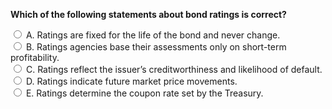 ::: {.question-block}

<form onsubmit="event.preventDefault(); checkAnswer('module6_mcq_q11')" data-correct-answer="C">
<strong style="display: block;">Which of the following statements about bond ratings is correct?</strong>

<label><input type="radio" name="module6_mcq_q11" value="A"> A. Ratings are fixed for the life of the bond and never change.</label><br>
<label><input type="radio" name="module6_mcq_q11" value="B"> B. Ratings agencies base their assessments only on short-term profitability.</label><br>
<label><input type="radio" name="module6_mcq_q11" value="C"> C. Ratings reflect the issuer’s creditworthiness and likelihood of default.</label><br>
<label><input type="radio" name="module6_mcq_q11" value="D"> D. Ratings indicate future market price movements.</label><br>
<label><input type="radio" name="module6_mcq_q11" value="E"> E. Ratings determine the coupon rate set by the Treasury.</label><br>
</form>

<div id="feedback-module6_mcq_q11" class="feedback" data-status="" style="display:none;">
✅ Correct: C. Bond ratings measure credit risk and default probability, not price forecasts.
</div>

:::
